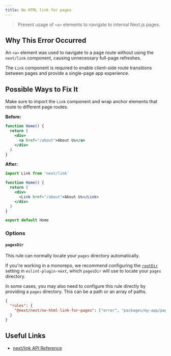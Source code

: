 ```yaml
---
title: No HTML link for pages
---
```


> Prevent usage of `<a>` elements to navigate to internal Next.js pages.

## Why This Error Occurred

An `<a>` element was used to navigate to a page route without using the `next/link` component, causing unnecessary full-page refreshes.

The `Link` component is required to enable client-side route transitions between pages and provide a single-page app experience.

## Possible Ways to Fix It

Make sure to import the `Link` component and wrap anchor elements that route to different page routes.

**Before:**

```jsx filename="pages/index.js"
function Home() {
  return (
    <div>
      <a href="/about">About Us</a>
    </div>
  )
}
```

**After:**

```jsx filename="pages/index.js"
import Link from 'next/link'

function Home() {
  return (
    <div>
      <Link href="/about">About Us</Link>
    </div>
  )
}

export default Home
```

### Options

#### `pagesDir`

This rule can normally locate your `pages` directory automatically.

If you're working in a monorepo, we recommend configuring the [`rootDir`](/docs/pages/api-reference/config/eslint#specifying-a-root-directory-within-a-monorepo) setting in `eslint-plugin-next`, which `pagesDir` will use to locate your `pages` directory.

In some cases, you may also need to configure this rule directly by providing a `pages` directory. This can be a path or an array of paths.

```json filename="eslint.config.json"
{
  "rules": {
    "@next/next/no-html-link-for-pages": ["error", "packages/my-app/pages/"]
  }
}
```

## Useful Links

- [next/link API Reference](/docs/pages/api-reference/components/link)
